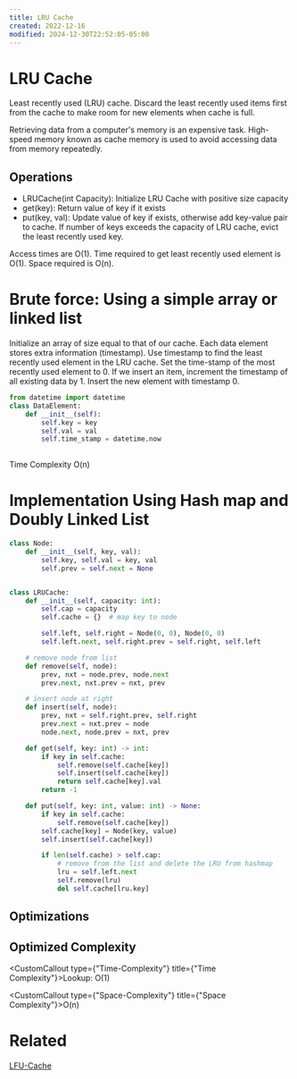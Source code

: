 ```yaml
---
title: LRU Cache
created: 2022-12-16
modified: 2024-12-30T22:52:05-05:00
---
```

# LRU Cache

Least recently used (LRU) cache. Discard the least recently used items first from the cache to make room for new elements when cache is full.

Retrieving data from a computer's memory is an expensive task.
High-speed memory known as cache memory is used to avoid accessing data from memory repeatedly.

## Operations

- LRUCache(int Capacity): Initialize LRU Cache with positive size capacity
- get(key): Return value of key if it exists
- put(key, val): Update value of key if exists, otherwise add key-value pair to cache. If number of keys exceeds the capacity of LRU cache, evict the least recently used key.

Access times are O(1).
Time required to get least recently used element is O(1).
Space required is O(n).

# Brute force: Using a simple array or linked list

Initialize an array of size equal to that of our cache. Each data element stores extra information (timestamp). Use timestamp to find the least recently used element in the LRU cache. Set the time-stamp of the most recently used element to 0. If we insert an item, increment the timestamp of all existing data by 1. Insert the new element with timestamp 0.

```python
from datetime import datetime
class DataElement:
	def __init__(self):
		self.key = key
		self.val = val
		self.time_stamp = datetime.now
	
```

Time Complexity O(n)

# Implementation Using Hash map and Doubly Linked List

```python
class Node:
    def __init__(self, key, val):
        self.key, self.val = key, val
        self.prev = self.next = None


class LRUCache:
    def __init__(self, capacity: int):
        self.cap = capacity
        self.cache = {}  # map key to node

        self.left, self.right = Node(0, 0), Node(0, 0)
        self.left.next, self.right.prev = self.right, self.left

    # remove node from list
    def remove(self, node):
        prev, nxt = node.prev, node.next
        prev.next, nxt.prev = nxt, prev

    # insert node at right
    def insert(self, node):
        prev, nxt = self.right.prev, self.right
        prev.next = nxt.prev = node
        node.next, node.prev = nxt, prev

    def get(self, key: int) -> int:
        if key in self.cache:
            self.remove(self.cache[key])
            self.insert(self.cache[key])
            return self.cache[key].val
        return -1

    def put(self, key: int, value: int) -> None:
        if key in self.cache:
            self.remove(self.cache[key])
        self.cache[key] = Node(key, value)
        self.insert(self.cache[key])

        if len(self.cache) > self.cap:
            # remove from the list and delete the LRU from hashmap
            lru = self.left.next
            self.remove(lru)
            del self.cache[lru.key]
```

## Optimizations

## Optimized Complexity

<CustomCallout type={"Time-Complexity"} title={"Time Complexity"}>Lookup: O(1)</CustomCallout>

<CustomCallout type={"Space-Complexity"} title={"Space Complexity"}>O(n)</CustomCallout>

# Related

[LFU-Cache](/Advanced-Data-Structures/LFU-Cache.mdx)
